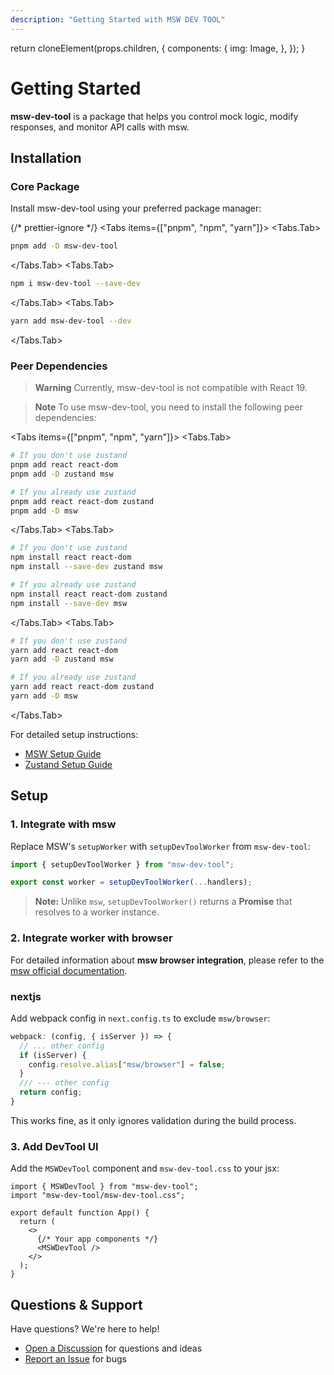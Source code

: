 ```yaml
---
description: "Getting Started with MSW DEV TOOL"
---
```



  return cloneElement(props.children, {
    components: {
      img: Image,
    },
  });
}

# Getting Started

**msw-dev-tool** is a package that helps you control mock logic, modify responses, and monitor API calls with msw.

## Installation

### Core Package
Install msw-dev-tool using your preferred package manager:

{/* prettier-ignore */}
<Tabs items={["pnpm", "npm", "yarn"]}>
  <Tabs.Tab>
  ```bash copy
  pnpm add -D msw-dev-tool
  ```
  </Tabs.Tab>
  <Tabs.Tab>
  ```bash copy
  npm i msw-dev-tool --save-dev 
  ```
  </Tabs.Tab>
  <Tabs.Tab>
  ```bash copy
  yarn add msw-dev-tool --dev 
  ```
  </Tabs.Tab>
</Tabs>

### Peer Dependencies
> **Warning** Currently, msw-dev-tool is not compatible with React 19.

> **Note** To use msw-dev-tool, you need to install the following peer dependencies:

<Tabs items={["pnpm", "npm", "yarn"]}>
  <Tabs.Tab>
  ```bash copy
  # If you don't use zustand
  pnpm add react react-dom
  pnpm add -D zustand msw

  # If you already use zustand
  pnpm add react react-dom zustand
  pnpm add -D msw
  ```
  </Tabs.Tab>
  <Tabs.Tab>
  ```bash copy
  # If you don't use zustand
  npm install react react-dom
  npm install --save-dev zustand msw

  # If you already use zustand
  npm install react react-dom zustand
  npm install --save-dev msw
  ```
  </Tabs.Tab>
  <Tabs.Tab>
  ```bash copy
  # If you don't use zustand
  yarn add react react-dom
  yarn add -D zustand msw

  # If you already use zustand
  yarn add react react-dom zustand
  yarn add -D msw
  ```
  </Tabs.Tab>
</Tabs>

For detailed setup instructions:
- [MSW Setup Guide](https://mswjs.io/docs/getting-started/install)
- [Zustand Setup Guide](https://zustand.docs.pmnd.rs/getting-started/introduction)

## Setup

### 1. Integrate with msw
Replace MSW's `setupWorker` with `setupDevToolWorker` from `msw-dev-tool`:

```ts copy
import { setupDevToolWorker } from "msw-dev-tool";

export const worker = setupDevToolWorker(...handlers);
```

> **Note:** Unlike `msw`, `setupDevToolWorker()` returns a **Promise** that resolves to a worker instance.

### 2. Integrate worker with browser

For detailed information about **msw browser integration**, please refer to the [msw official documentation](https://mswjs.io/docs/integrations/browser).

### nextjs

Add webpack config in `next.config.ts` to exclude `msw/browser`:

```ts
webpack: (config, { isServer }) => {
  // ... other config
  if (isServer) {
    config.resolve.alias["msw/browser"] = false;
  }
  /// --- other config
  return config;
}
```
This works fine, as it only ignores validation during the build process.


### 3. Add DevTool UI
Add the `MSWDevTool` component and `msw-dev-tool.css` to your jsx:

```tsx {1-2}
import { MSWDevTool } from "msw-dev-tool";
import "msw-dev-tool/msw-dev-tool.css";

export default function App() {
  return (
    <>
      {/* Your app components */}
      <MSWDevTool />
    </>
  );
}
```

## Questions & Support

Have questions? We're here to help!
- [Open a Discussion](https://github.com/nayounsang/msw-dev-tool/discussions) for questions and ideas
- [Report an Issue](https://github.com/nayounsang/msw-dev-tool/issues) for bugs
